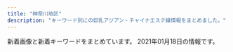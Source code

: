 ```yaml
---
title: "神奈川地区"
description: "キーワード別にの巨乳アジアン・チャイナエステ嬢情報をまとめました。"
---
```


新着画像と新着キーワードをまとめています。
2021年01月18日の情報です。

<DmmAffiliateIns />
<KeywordTable
  shops={
    [
    {
        "name": "\u30e1\u30a4\u30c9",
        "station": "JR\u6771\u6238\u585a\u99c5\u6771\u53e3",
        "url": "http://meido.est888.com/",
        "img_links": [
            "http://meido.est888.com/css/nav/nav-003.jpg",
            "http://meido.est888.com/css/nav/nav-002.jpg",
            "http://meido.est888.com/css/staff/staff0008.jpg",
            "http://meido.est888.com/css/nav/nav-006.jpg",
            "http://meido.est888.com/css/staff/staff007.jpg",
            "http://meido.est888.com/css/staff/staff0006.jpg",
            "http://meido.est888.com/css/osusume07.jpg",
            "http://meido.est888.com/css/nav/nav-001.jpg",
            "http://meido.est888.com/css/staff/staff002.jpg",
            "http://meido.est888.com/css/staff/staff001.jpg",
            "http://meido.est888.com/css/nav/nav-005.jpg",
            "http://meido.est888.com/css/staff/staff004.jpg",
            "http://meido.est888.com/css/tel.png",
            "http://meido.est888.com/css/staff/staff003.jpg",
            "http://meido.est888.com/css/staff/staff005.jpg",
            "http://meido.est888.com/css/top-left02.jpg",
            "http://meido.est888.com/css/top-left01.jpg",
            "http://meido.est888.com/css/top02.jpg",
            "http://meido.est888.com/css/nav/nav-004.jpg"
        ],
        "keywords": {
            "87": 1,
            "D": 6,
            "89": 5,
            "E": 2,
            "92": 2
        }
    },
    {
        "station": "JR\u5e73\u585a\u99c5\u897f\u53e3",
        "name": "\u693f",
        "img_links": [
            "http://o-jp.com/tsubaki/images/photo03.jpg",
            "http://o-jp.com/tsubaki/images/photo04.jpg",
            "http://o-jp.com/tsubaki/images/photo02.jpg",
            "http://o-jp.com/tsubaki/images/index_enter.jpg",
            "http://o-jp.com/tsubaki/images/t_mobile.jpg",
            "http://o-jp.com/tsubaki/images/t_discount.jpg",
            "http://o-jp.com/tsubaki/images/mimi1.jpg",
            "http://o-jp.com/tsubaki/images/photo01.jpg"
        ],
        "keywords": {
            "C": 6
        },
        "url": "http://o-jp.com/tsubaki/"
    },
    {
        "url": "http://www.relax-fairyark.info/",
        "station": "JR\u85e4\u6ca2\u99c5\u5357\u53e3",
        "img_links": [
            "http://www.relax-fairyark.info/img/body2.jpg",
            "http://www.relax-fairyark.info/img/st245.jpg",
            "http://www.relax-fairyark.info/img/st220.jpg",
            "http://www.relax-fairyark.info/img/sta235.jpg",
            "http://www.relax-fairyark.info/img/st248.jpg",
            "http://www.relax-fairyark.info/img/st234.jpg",
            "http://www.relax-fairyark.info/img/st235.jpg",
            "http://www.relax-fairyark.info/img/st150.jpg",
            "http://www.relax-fairyark.info/img/st241.jpg",
            "http://www.relax-fairyark.info/img/sta246.jpg",
            "http://www.relax-fairyark.info/img/st213.jpg",
            "http://www.relax-fairyark.info/img/st223.jpg",
            "http://www.relax-fairyark.info/img/sta223.jpg",
            "http://www.relax-fairyark.info/img/st1.jpg",
            "http://www.relax-fairyark.info/img/st229.jpg",
            "http://www.relax-fairyark.info/img/footbotton.png",
            "http://www.relax-fairyark.info/img/st238.jpg",
            "http://www.relax-fairyark.info/img/st247.jpg",
            "http://www.relax-fairyark.info/img/st206.jpg",
            "http://www.relax-fairyark.info/img/st246.jpg",
            "http://www.relax-fairyark.info/img/vlt.png",
            "http://www.relax-fairyark.info/img/sta227.jpg",
            "http://www.relax-fairyark.info/img/sta220.jpg",
            "http://www.relax-fairyark.info/img/nos.jpg",
            "http://www.relax-fairyark.info/img/sta247.jpg",
            "http://www.relax-fairyark.info/img/sta229.jpg",
            "http://www.relax-fairyark.info/img/st240.jpg",
            "http://www.relax-fairyark.info/img/st224.jpg",
            "http://www.relax-fairyark.info/img/st227.jpg",
            "http://www.relax-fairyark.info/img/sta150.jpg",
            "http://www.relax-fairyark.info/img/sta238.jpg",
            "http://www.relax-fairyark.info/img/sta248.jpg",
            "http://www.relax-fairyark.info/img/head.jpg",
            "http://www.relax-fairyark.info/img/tel.png",
            "http://www.relax-fairyark.info/img/st237.jpg",
            "http://www.relax-fairyark.info/img/sta213.jpg",
            "http://www.relax-fairyark.info/img/sta245.jpg",
            "http://www.relax-fairyark.info/img/botton.jpg"
        ],
        "name": "Fairy Ark",
        "keywords": {
            "86": 7,
            "D": 8,
            "87": 7,
            "E": 8,
            "85": 4,
            "88": 1,
            "C": 3
        }
    },
    {
        "station": "JR\u6238\u585a\u99c5",
        "img_links": [
            "http://www.genkimori.esjp.info/img/top01.png",
            "http://www.genkimori.esjp.info/files/006.jpg",
            "http://www.genkimori.esjp.info/img/nav-005.png",
            "http://www.genkimori.esjp.info/files/001.jpg",
            "http://www.genkimori.esjp.info/img/nav-003.png",
            "http://www.genkimori.esjp.info/img/nav-002.png",
            "http://www.genkimori.esjp.info/img/nav-004.png",
            "http://www.genkimori.esjp.info/img/nav-006.png",
            "http://www.genkimori.esjp.info/img/stt.jpg",
            "http://www.genkimori.esjp.info/files/007.jpg",
            "http://www.genkimori.esjp.info/img/tel.png",
            "http://www.genkimori.esjp.info/files/003.jpg",
            "http://www.genkimori.esjp.info/files/004.jpg",
            "http://www.genkimori.esjp.info/img/stb.jpg",
            "http://www.genkimori.esjp.info/files/002.jpg",
            "http://www.genkimori.esjp.info/img/nav-001.png"
        ],
        "url": "http://www.genkimori.esjp.info/",
        "keywords": {
            "87": 4,
            "86": 2,
            "D": 5,
            "C": 1
        },
        "name": "\u5143\u6c17\u30e2\u30ea\u30e2\u30ea"
    },
    {
        "img_links": [
            "http://sui-en.work/images/4.png",
            "http://sui-en.work/images/mobile.jpg",
            "http://sui-en.work/images/int3.png",
            "http://sui-en.work/images/3.png",
            "http://sui-en.work/images/tr.jpg",
            "http://sui-en.work/img/kaori1.jpg",
            "http://sui-en.work/images/int2.png",
            "http://sui-en.work/images/b2.jpg",
            "http://sui-en.work/images/sys1.jpg",
            "http://sui-en.work/images/sys3.png",
            "http://sui-en.work/images/staff_t.png",
            "http://sui-en.work/images/b1.jpg",
            "http://sui-en.work/images/2.png",
            "http://sui-en.work/images/info.jpg",
            "http://sui-en.work/images/interior_t.png",
            "http://sui-en.work/images/1.png",
            "http://sui-en.work/images/news.jpg",
            "http://sui-en.work/img/sena1.jpg",
            "http://sui-en.work/images/head.jpg",
            "http://sui-en.work/images/sys2.jpg",
            "http://sui-en.work/images/int1.png",
            "http://sui-en.work/images/ta.jpg",
            "http://sui-en.work/img/yuki1.jpg",
            "http://sui-en.work/img/hana1.jpg"
        ],
        "station": "JR\u5e73\u585a\u99c5\u5317\u53e3",
        "url": "http://sui-en.work/",
        "name": "\u968f\u7e01",
        "keywords": {}
    },
    {
        "station": "\u8305\u30f6\u5d0e\u99c5\u5357\u53e3",
        "keywords": {},
        "name": "\u5929\u4f7f\u306e\u604b",
        "img_links": [
            "http://tenshinokoi.es-come.net/img/sumire1.jpg",
            "http://tenshinokoi.es-come.net/img/risa1.jpg",
            "http://tenshinokoi.es-come.net/images/share/pickup.png",
            "http://tenshinokoi.es-come.net/images/shishubar.png",
            "http://tenshinokoi.es-come.net/images/share/tel.png",
            "http://tenshinokoi.es-come.net/images/infobar.png",
            "http://tenshinokoi.es-come.net/girls/hiromi1.jpg",
            "http://tenshinokoi.es-come.net/i/80/risa1.jpg",
            "http://tenshinokoi.es-come.net/girls/yuki1.jpg",
            "http://tenshinokoi.es-come.net/i/120/risa1.jpg",
            "http://tenshinokoi.es-come.net/girls/misaki1.jpg",
            "http://tenshinokoi.es-come.net/images/info1.jpg",
            "http://tenshinokoi.es-come.net/girls/kana1.jpg",
            "http://tenshinokoi.es-come.net/images/qr.jpg",
            "http://tenshinokoi.es-come.net/i/80/yuna1.jpg",
            "http://tenshinokoi.es-come.net/girls/riri1.jpg",
            "http://tenshinokoi.es-come.net/girls/yurika1.jpg",
            "http://tenshinokoi.es-come.net/i/120/yuna1.jpg",
            "http://tenshinokoi.es-come.net/girls/yuyu1.jpg",
            "http://tenshinokoi.es-come.net/i/120/sumire1.jpg",
            "http://tenshinokoi.es-come.net/img/yuyu1.jpg",
            "http://tenshinokoi.es-come.net/images/info2.jpg",
            "http://tenshinokoi.es-come.net/i/80/yuyu1.jpg",
            "http://tenshinokoi.es-come.net/i/120/yuyu1.jpg",
            "http://tenshinokoi.es-come.net/images/therapistbar.png",
            "http://tenshinokoi.es-come.net/images/share/sp-kp2.png",
            "http://tenshinokoi.es-come.net/girls/sumire1.jpg",
            "http://tenshinokoi.es-come.net/img/header00.jpg",
            "http://tenshinokoi.es-come.net/girls/risa1.jpg",
            "http://tenshinokoi.es-come.net/i/80/sumire1.jpg",
            "http://tenshinokoi.es-come.net/img/header01.jpg",
            "http://tenshinokoi.es-come.net/img/header02.jpg"
        ],
        "url": "http://tenshinokoi.es-come.net/"
    },
    {
        "url": "http://yushinen.info/",
        "keywords": {},
        "station": "JR\u85e4\u6ca2\u99c5\u5357\u53e3",
        "name": "\u7652\u5fc3\u5712",
        "img_links": [
            "http://yushinen.info/images/mobile.png",
            "http://yushinen.info/images/top.jpg",
            "http://yushinen.info/images/eri1.jpg",
            "http://yushinen.info/images/g1.jpg",
            "http://yushinen.info/images/room3.jpg",
            "http://yushinen.info/images/g4.jpg",
            "http://yushinen.info/images/room6.jpg",
            "http://yushinen.info/images/info.png",
            "http://yushinen.info/images/room5.jpg",
            "http://yushinen.info/images/room1.jpg",
            "http://yushinen.info/images/saya1.jpg",
            "http://yushinen.info/images/nei-03.png",
            "http://yushinen.info/images/room2.jpg",
            "http://yushinen.info/images/room4.jpg",
            "http://yushinen.info/images/g2.jpg",
            "http://yushinen.info/images/nana1.jpg",
            "http://yushinen.info/images/g3.jpg",
            "http://yushinen.info/images/g0.jpg",
            "http://yushinen.info/images/g5.jpg",
            "http://yushinen.info/images/g7.jpg",
            "http://yushinen.info/images/g6.jpg",
            "http://yushinen.info/images/miki1.jpg",
            "http://yushinen.info/images/flw.png",
            "http://yushinen.info/images/ami1.jpg"
        ]
    },
    {
        "name": "\u3055\u308f\u3084\u304b",
        "img_links": [
            "http://hiratsuka-est.com/images/banna.jpg",
            "http://hiratsuka-est.com/images/chc.jpg",
            "http://hiratsuka-est.com/images/r5.jpg",
            "http://hiratsuka-est.com/images/new1.jpg",
            "http://hiratsuka-est.com/images/left.jpg",
            "http://hiratsuka-est.com/images/r8.jpg",
            "http://hiratsuka-est.com/images/zi-link.png",
            "http://hiratsuka-est.com/images/r3.jpg",
            "http://hiratsuka-est.com/images/g1.jpg",
            "http://hiratsuka-est.com/images/banna1.jpg",
            "http://hiratsuka-est.com/images/ll1.jpg",
            "http://hiratsuka-est.com/images/r1.jpg",
            "http://hiratsuka-est.com/images/tel.jpg",
            "http://hiratsuka-est.com/images/banna2.jpg",
            "http://hiratsuka-est.com/images/zi-faq.png",
            "http://hiratsuka-est.com/images/top.jpg",
            "http://hiratsuka-est.com/images/g7.jpg",
            "http://hiratsuka-est.com/images/mi.jpg",
            "http://hiratsuka-est.com/images/r4.jpg",
            "http://hiratsuka-est.com/images/right.jpg",
            "http://hiratsuka-est.com/images/g0.jpg",
            "http://hiratsuka-est.com/images/rr1.jpg",
            "http://hiratsuka-est.com/images/g2.jpg",
            "http://hiratsuka-est.com/images/zi-staff.png",
            "http://hiratsuka-est.com/images/g4.jpg",
            "http://hiratsuka-est.com/images/r6.jpg",
            "http://hiratsuka-est.com/images/r9.jpg",
            "http://hiratsuka-est.com/images/tiao2.jpg",
            "http://hiratsuka-est.com/images/g3.jpg",
            "http://hiratsuka-est.com/images/r7.jpg"
        ],
        "station": "JR\u5e73\u585a\u99c5\u5317\u53e3",
        "url": "http://hiratsuka-est.com/",
        "keywords": {}
    },
    {
        "station": "JR\u85e4\u6ca2\u99c5\u5357\u53e3",
        "img_links": [
            "http://hana-tobira.xyz/images/g7.jpg",
            "http://hana-tobira.xyz/images/end.png",
            "http://hana-tobira.xyz/images/mobile.jpg",
            "http://hana-tobira.xyz/images/g2.jpg",
            "http://hana-tobira.xyz/images/tite-link.jpg",
            "http://hana-tobira.xyz/images/g5.jpg",
            "http://hana-tobira.xyz/images/tite-i.png",
            "http://hana-tobira.xyz/images/tite-staff.jpg",
            "http://hana-tobira.xyz/images/g6.jpg",
            "http://hana-tobira.xyz/images/g.jpg",
            "http://hana-tobira.xyz/images/g4.jpg",
            "http://hana-tobira.xyz/images/pickup_t.jpg"
        ],
        "url": "http://hana-tobira.xyz/",
        "name": "\u82b1\u306e\u6249",
        "keywords": {
            "C": 13
        }
    },
    {
        "url": "http://www.imouto-esute2866.com/",
        "img_links": [
            "http://www.imouto-esute2866.com/images/013.jpg",
            "http://www.imouto-esute2866.com/images/012.jpg",
            "http://www.imouto-esute2866.com/flash/top-1.jpg"
        ],
        "name": "\u30ea\u30e9\u30af\u30bc\u30fc\u30b7\u30e7\u30f3\u59b9",
        "station": "JR\u5e73\u585a\u99c5\u5317\u53e3",
        "keywords": {
            "C": 7
        }
    },
    {
        "img_links": [
            "http://www.huyo.work/images/line.png",
            "http://www.huyo.work/images/int2.jpg",
            "http://www.huyo.work/images/sys2.jpg",
            "http://www.huyo.work/images/2.jpg",
            "http://www.huyo.work/images/int1.jpg",
            "http://www.huyo.work/images/4.jpg",
            "http://www.huyo.work/images/info.jpg",
            "http://www.huyo.work/img/mimi1.jpg",
            "http://www.huyo.work/images/interior_t.jpg",
            "http://www.huyo.work/img/riri1.jpg",
            "http://www.huyo.work/images/1.jpg",
            "http://www.huyo.work/images/sys1.jpg",
            "http://www.huyo.work/img/sora1.jpg",
            "http://www.huyo.work/images/mobile.jpg",
            "http://www.huyo.work/images/3.jpg",
            "http://www.huyo.work/images/head.jpg",
            "http://www.huyo.work/img/hana1.jpg",
            "http://www.huyo.work/img/nana1.jpg",
            "http://www.huyo.work/images/news.jpg",
            "http://www.huyo.work/images/staff_t.jpg",
            "http://www.huyo.work/images/5.jpg"
        ],
        "keywords": {},
        "name": "\u3075\u3088\u3046",
        "url": "http://www.huyo.work/",
        "station": "JR\u5e73\u585a\u99c5\u5317\u53e3"
    },
    {
        "keywords": {
            "D": 9,
            "E": 3,
            "86": 12
        },
        "img_links": [
            "http://pretty-esthe.com/images/staff_s.png",
            "http://pretty-esthe.com/images/r3.jpg",
            "http://pretty-esthe.com/images/cg10.jpg",
            "http://pretty-esthe.com/images/cg09.jpg",
            "http://pretty-esthe.com/images/news.png",
            "http://pretty-esthe.com/images/r1.jpg",
            "http://pretty-esthe.com/images/evetop.png",
            "http://pretty-esthe.com/images/cg07.jpg",
            "http://pretty-esthe.com/images/cg06.jpg",
            "http://pretty-esthe.com/images/r2.jpg",
            "http://pretty-esthe.com/images/top.png",
            "http://pretty-esthe.com/images/r4.jpg"
        ],
        "name": "\u840c\u3048",
        "station": "JR\u6238\u585a\u99c5\u6771\u53e3",
        "url": "http://pretty-esthe.com/"
    },
    {
        "img_links": [
            "http://biraku.est-u.com/images/06.jpg",
            "http://biraku.est-u.com/images/staff_08.png",
            "http://biraku.est-u.com/images/index_04.png",
            "http://biraku.est-u.com/images/index_12.png",
            "http://biraku.est-u.com/images/04.jpg",
            "http://biraku.est-u.com/images/s3.jpg",
            "http://biraku.est-u.com/staff/3.jpg",
            "http://biraku.est-u.com/images/indexb_08.png",
            "http://biraku.est-u.com/images/02.jpg",
            "http://biraku.est-u.com/images/index_10.png",
            "http://biraku.est-u.com/images/03.jpg",
            "http://biraku.est-u.com/staff/6.jpg",
            "http://biraku.est-u.com/images/01.jpg",
            "http://biraku.est-u.com/images/index2_07.png",
            "http://biraku.est-u.com/images/index_05.png",
            "http://biraku.est-u.com/staff/4.jpg",
            "http://biraku.est-u.com/staff/2.jpg",
            "http://biraku.est-u.com/images/index_06.png",
            "http://biraku.est-u.com/images/index_08.png",
            "http://biraku.est-u.com/staff/5.jpg",
            "http://biraku.est-u.com/images/index_07.png",
            "http://biraku.est-u.com/staff/1.jpg"
        ],
        "keywords": {},
        "station": "\u65b0\u9017\u5b50\u99c5\u5317\u53e31",
        "name": "\u7f8e\u697d",
        "url": "http://biraku.est-u.com"
    },
    {
        "url": "http://f-kaori.work/",
        "img_links": [
            "http://f-kaori.work/sp/img/aya1.jpg",
            "http://f-kaori.work/images/3.jpg",
            "http://f-kaori.work/sp/img/yumi1.jpg",
            "http://f-kaori.work/sp/images/topgirl.png",
            "http://f-kaori.work/sp/images/newsb.png",
            "http://f-kaori.work/images/5.jpg",
            "http://f-kaori.work/sp/menu/top.jpg",
            "http://f-kaori.work/sp/images/3.jpg",
            "http://f-kaori.work/sp/images/sisu.jpg",
            "http://f-kaori.work/img/rina1.jpg",
            "http://f-kaori.work/images/sm.jpg",
            "http://f-kaori.work/images/6.jpg",
            "http://f-kaori.work/sp/menu/staff.jpg",
            "http://f-kaori.work/images/rec1.png",
            "http://f-kaori.work/sp/images/1.jpg",
            "http://f-kaori.work/sp/img/sasa1.jpg",
            "http://f-kaori.work/img/yumi1.jpg",
            "http://f-kaori.work/sp/img/rina1.jpg",
            "http://f-kaori.work/sp/images/interior_t.jpg",
            "http://f-kaori.work/images/concept.png",
            "http://f-kaori.work/sp/images/news.png",
            "http://f-kaori.work/images/sisu_t.jpg",
            "http://f-kaori.work/images/head.jpg",
            "http://f-kaori.work/sp/images/rec1.png",
            "http://f-kaori.work/sp/images/footer.png",
            "http://f-kaori.work/images/news.png",
            "http://f-kaori.work/sp/images/rec3.png",
            "http://f-kaori.work/sp/images/pc.jpg",
            "http://f-kaori.work/images/rec2.jpg",
            "http://f-kaori.work/images/staff_t.jpg",
            "http://f-kaori.work/sp/images/sisu_t.png",
            "http://f-kaori.work/sp/images/sys.png",
            "http://f-kaori.work/images/sys.png",
            "http://f-kaori.work/sp/images/head.jpg",
            "http://f-kaori.work/sp/images/2.jpg",
            "http://f-kaori.work/sp/images/rec2.jpg",
            "http://f-kaori.work/images/sisu.png",
            "http://f-kaori.work/images/int1.png",
            "http://f-kaori.work/sp/images/6.jpg",
            "http://f-kaori.work/images/mobile.jpg",
            "http://f-kaori.work/sp/images/staff_t.jpg",
            "http://f-kaori.work/images/interior_t.jpg",
            "http://f-kaori.work/images/1.jpg",
            "http://f-kaori.work/sp/img/sin1.jpg",
            "http://f-kaori.work/sp/images/int1.png",
            "http://f-kaori.work/img/sasa1.jpg",
            "http://f-kaori.work/img/sin1.jpg",
            "http://f-kaori.work/img/aya1.jpg",
            "http://f-kaori.work/images/2.jpg",
            "http://f-kaori.work/sp/images/tel.jpg",
            "http://f-kaori.work/images/line.png",
            "http://f-kaori.work/sp/images/top.jpg",
            "http://f-kaori.work/images/int2.png",
            "http://f-kaori.work/sp/images/int2.png",
            "http://f-kaori.work/sp/images/5.jpg",
            "http://f-kaori.work/sp/menu/interior.jpg"
        ],
        "name": "\u85ab",
        "station": "JR\u85e4\u6ca2\u99c5\u5357\u53e3",
        "keywords": {}
    },
    {
        "url": "http://uintiop.tokyo/",
        "name": "\u5929\u4f7f",
        "station": "JR\u85e4\u6ca2\u99c5\u5357\u53e3",
        "keywords": {
            "C": 13
        },
        "img_links": [
            "http://uintiop.tokyo/picture/2.jpg",
            "http://uintiop.tokyo/picture/tel.png",
            "http://uintiop.tokyo/uploads/210111/1-210111123I9332.jpg",
            "http://uintiop.tokyo/picture/top-img10.jpg",
            "http://uintiop.tokyo/picture/1.jpg",
            "http://uintiop.tokyo/uploads/200727/1-200HG01643361.jpg",
            "http://uintiop.tokyo/picture/top-img02.png",
            "http://uintiop.tokyo/picture/3.jpg",
            "http://uintiop.tokyo/uploads/200714/1-200G4124210P7.jpg",
            "http://uintiop.tokyo/picture/call.png",
            "http://uintiop.tokyo/picture/top-img01.png",
            "http://uintiop.tokyo/uploads/200714/1-200G4125RS59.jpg",
            "http://uintiop.tokyo/picture/top-img03.jpg",
            "http://uintiop.tokyo/picture/4.jpg",
            "http://uintiop.tokyo/uploads/200720/1-200H013041T46.jpg"
        ]
    },
    {
        "img_links": [
            "http://megumi-est.xyz/images/newsbg.png",
            "http://megumi-est.xyz/images/pickup_line.png",
            "http://megumi-est.xyz/girl/4.jpg",
            "http://megumi-est.xyz/girl/8.jpg",
            "http://megumi-est.xyz/images/staff_bg.png",
            "http://megumi-est.xyz/images/roomimg/img2.png",
            "http://megumi-est.xyz/girl/1.jpg",
            "http://megumi-est.xyz/images/roomimg/img1.png",
            "http://megumi-est.xyz/girl/5.jpg",
            "http://megumi-est.xyz/images/topbg.jpg",
            "http://megumi-est.xyz/girl/2.jpg",
            "http://megumi-est.xyz/images/roomimg/img4.png",
            "http://megumi-est.xyz/images/mobile_bg.png",
            "http://megumi-est.xyz/images/roomimg/img3.png"
        ],
        "url": "http://megumi-est.xyz/",
        "station": "JR\u85e4\u6ca2\u99c5\u5357\u53e3",
        "name": "\u6075",
        "keywords": {}
    },
    {
        "img_links": [
            "http://es-libres.com/images/gallery/03.jpg",
            "http://es-libres.com/images/gallery/02.jpg",
            "http://es-libres.com/images/mobile.jpg",
            "http://es-libres.com/staffPhoto/s20201007072654.jpg",
            "http://es-libres.com/images/gallery/04.jpg",
            "http://es-libres.com/staffPhoto/s20201007072633.jpg",
            "http://es-libres.com/images/guide.jpg",
            "http://es-libres.com/staffPhoto/b20201007072633.jpg",
            "http://es-libres.com/js/sliderLine/slide_prev.png",
            "http://es-libres.com/staffPhoto/b20201007072550.jpg",
            "http://es-libres.com/images/gallery/01.jpg",
            "http://es-libres.com/staffPhoto/s20201007072550.jpg",
            "http://es-libres.com/staffPhoto/b20201007072654.jpg",
            "http://es-libres.com/js/sliderLine/slide_next.png",
            "http://es-libres.com/images/returnBtn.png",
            "http://es-libres.com/uploadfiles/Image/campaignEsLibresCom.jpg",
            "http://es-libres.com/staffPhoto/s20201007072718.jpg",
            "http://es-libres.com/staffPhoto/b20201007072718.jpg"
        ],
        "name": "\u30ea\u30d6\u30ec\u30b9",
        "keywords": {
            "89": 1,
            "D": 2,
            "C": 1,
            "E": 1
        },
        "url": "http://es-libres.com/",
        "station": "JR\u6771\u6238\u585a\u99c5\u897f\u53e3"
    },
    {
        "img_links": [
            "http://izumi.ests.jp/images/room3.jpg",
            "http://izumi.ests.jp/images/info2.jpg",
            "http://izumi.ests.jp/images/service1.jpg",
            "http://izumi.ests.jp/photos/sites/54/2020/05/2020051209400132.jpg",
            "http://izumi.ests.jp/photos/sites/54/2020/09/2020092004565418.jpg",
            "http://izumi.ests.jp/photos/sites/54/2019/10/2019100205592997.jpg",
            "http://izumi.ests.jp/images/s3.jpg",
            "http://izumi.ests.jp/images/s_news.jpg",
            "http://izumi.ests.jp/photos/sites/54/2019/10/2019100205593058.jpg",
            "http://izumi.ests.jp/images/info.jpg",
            "http://izumi.ests.jp/images/top.jpg",
            "http://izumi.ests.jp/images/service4.jpg",
            "http://izumi.ests.jp/images/s1.jpg",
            "http://izumi.ests.jp/images/room4.jpg",
            "http://izumi.ests.jp/images/service2.jpg",
            "http://izumi.ests.jp/images/service3.jpg",
            "http://izumi.ests.jp/images/room1.jpg",
            "http://izumi.ests.jp/photos/sites/54/2020/12/2020121307073529.jpg",
            "http://izumi.ests.jp/photos/sites/54/2020/07/2020070605483923.jpg",
            "http://izumi.ests.jp/images/room2.jpg",
            "http://izumi.ests.jp/images/mobile.jpg"
        ],
        "keywords": {
            "86": 7,
            "E": 7,
            "87": 7,
            "85": 28,
            "D": 35
        },
        "station": "\u6e58\u5357\u53f0\u99c5\u897f\u53e3",
        "url": "http://izumi.ests.jp/",
        "name": "\u6e58\u5357\u604b"
    },
    {
        "keywords": {
            "E": 8,
            "G": 4
        },
        "url": "http://civebt.xyz/",
        "name": "\u9b54\u6cd5\u306e\u5973\u738b",
        "station": "\u6e58\u5357\u53f0\u99c5\u897f\u53e3",
        "img_links": [
            "http://civebt.xyz/uploads/201103/1-201103091136248.jpg",
            "http://civebt.xyz/templets/default/picture/staff_t.jpg",
            "http://civebt.xyz/templets/default/picture/interior_t.jpg",
            "http://civebt.xyz/uploads/201103/1-201103091150648.jpg",
            "http://civebt.xyz/templets/default/picture/head.jpg",
            "http://civebt.xyz/uploads/180620/1-1P62010154K00.png",
            "http://civebt.xyz/templets/default/picture/rec1.png",
            "http://civebt.xyz/uploads/201103/1-201103143450506.jpg",
            "http://civebt.xyz/templets/default/picture/news.jpg",
            "http://civebt.xyz/uploads/201102/1-201102130FY09.png",
            "http://civebt.xyz/uploads/201102/1-2011021306404K.png",
            "http://civebt.xyz/uploads/180620/1-1P62010193X63.jpg",
            "http://civebt.xyz/uploads/201103/1-201103091122a3.jpg"
        ]
    },
    {
        "url": "http://es-hanabi.xyz/",
        "img_links": [
            "http://es-hanabi.xyz/images/mobile.png",
            "http://es-hanabi.xyz/images/r8.jpg",
            "http://es-hanabi.xyz/images/r1.jpg",
            "http://es-hanabi.xyz/images/g4.jpg",
            "http://es-hanabi.xyz/images/new1.jpg",
            "http://es-hanabi.xyz/images/g6.jpg",
            "http://es-hanabi.xyz/images/r5.jpg",
            "http://es-hanabi.xyz/images/g0.jpg",
            "http://es-hanabi.xyz/images/r6.jpg",
            "http://es-hanabi.xyz/images/g5.jpg",
            "http://es-hanabi.xyz/images/r7.jpg",
            "http://es-hanabi.xyz/images/mika.jpg",
            "http://es-hanabi.xyz/images/g2.jpg",
            "http://es-hanabi.xyz/images/g3.jpg",
            "http://es-hanabi.xyz/images/zi_staff.png",
            "http://es-hanabi.xyz/images/top.jpg",
            "http://es-hanabi.xyz/images/r2.jpg",
            "http://es-hanabi.xyz/images/g1.jpg"
        ],
        "keywords": {
            "C": 7
        },
        "station": "JR\u5e73\u585a\u99c5\u897f\u53e3",
        "name": "\u30cf\u30ca\u30d3"
    },
    {
        "name": "\u30ab\u30ce\u30b8\u30e7\u306e\u90e8\u5c4b",
        "keywords": {
            "86": 24,
            "85": 12,
            "87": 12,
            "D": 48,
            "C": 40
        },
        "station": "\u4e0a\u5927\u5ca1\u99c5",
        "url": "https://kanojyo-room.jpn.cm/",
        "img_links": [
            "https://kanojyo-room.jpn.cm/images/room3.jpg",
            "https://kanojyo-room.jpn.cm/images/link_nav07.jpg",
            "https://kanojyo-room.jpn.cm/photos/sites/24/2020/08/2020083117275958.jpg",
            "https://kanojyo-room.jpn.cm/images/link_nav01.jpg",
            "https://kanojyo-room.jpn.cm/images/room4.jpg",
            "https://kanojyo-room.jpn.cm/images/top.png",
            "https://kanojyo-room.jpn.cm/photos/sites/24/2020/08/2020083117275898.jpg",
            "https://kanojyo-room.jpn.cm/images/link_nav05.jpg",
            "https://kanojyo-room.jpn.cm/images/room2.jpg",
            "https://kanojyo-room.jpn.cm/photos/sites/24/2020/08/2020083117275756.jpg",
            "https://kanojyo-room.jpn.cm/images/tit_new.jpg",
            "https://kanojyo-room.jpn.cm/images/img_eject.jpg",
            "https://kanojyo-room.jpn.cm/images/link_nav02.jpg",
            "https://kanojyo-room.jpn.cm/images/room5.jpg",
            "https://kanojyo-room.jpn.cm/images/btn_eject.jpg",
            "https://kanojyo-room.jpn.cm/photos/sites/24/2020/08/2020083117275977.jpg",
            "https://kanojyo-room.jpn.cm/images/link_nav03.jpg",
            "https://kanojyo-room.jpn.cm/images/link_nav06.jpg",
            "https://kanojyo-room.jpn.cm/images/close_eject.png",
            "https://kanojyo-room.jpn.cm/images/room1.jpg",
            "https://kanojyo-room.jpn.cm/images/sp_top.jpg",
            "https://kanojyo-room.jpn.cm/images/tit_face.jpg",
            "https://kanojyo-room.jpn.cm/images/link_nav04.jpg",
            "https://kanojyo-room.jpn.cm/images/room6.jpg",
            "https://kanojyo-room.jpn.cm/images/tit_eject.jpg"
        ]
    },
    {
        "station": "\u5584\u884c\u99c5\u6771\u53e3",
        "img_links": [
            "http://treat-rlx.com/staff/aya/01mb.jpg",
            "http://treat-rlx.com/pic/topimg2.png",
            "http://treat-rlx.com/img/ttl_staff.jpg",
            "http://treat-rlx.com/pic/topimg5.png",
            "http://treat-rlx.com/img/att.png",
            "http://treat-rlx.com/staff/mika/01.jpg",
            "http://treat-rlx.com/pic/topimg4.png",
            "http://treat-rlx.com/staff/aya/01.jpg",
            "http://treat-rlx.com/img/ttl_mobile.png",
            "http://treat-rlx.com/pic/topimg1.png",
            "http://treat-rlx.com/pic/topimg3.png",
            "http://treat-rlx.com/i/files/homeimg.jpg",
            "http://treat-rlx.com/pic/head.jpg",
            "http://treat-rlx.com/img/ttl_rec.png",
            "http://treat-rlx.com/staff/mika/01mb.jpg"
        ],
        "keywords": {
            "C": 11
        },
        "name": "\u798f\u7e01",
        "url": "http://treat-rlx.com/"
    },
    {
        "img_links": [
            "http://oppama.iest.info/images/room4.jpg",
            "http://oppama.iest.info/images/room3.jpg",
            "http://cdn.dino-es.com/images/line.jpg",
            "http://oppama.iest.info/photos/sites/10/2018/07/2018073109281759.jpg",
            "http://oppama.iest.info/images/s_staff.jpg",
            "http://oppama.iest.info/images/room6.jpg",
            "http://oppama.iest.info/photos/sites/10/2018/07/2018073109281781.jpg",
            "http://oppama.iest.info/photos/sites/10/2018/05/2018053009323272.jpg",
            "http://oppama.iest.info/images/room1.jpg",
            "http://oppama.iest.info/images/s_news.png",
            "http://oppama.iest.info/photos/sites/10/2018/05/2018053009323372.jpg",
            "http://oppama.iest.info/images/s_pick.png",
            "http://oppama.iest.info/images/l1.jpg",
            "http://oppama.iest.info/images/room5.jpg",
            "http://oppama.iest.info/images/top.jpg",
            "http://oppama.iest.info/photos/sites/10/2018/05/2018053009323210.jpg",
            "http://oppama.iest.info/images/bj3.jpg",
            "http://oppama.iest.info/photos/sites/10/2018/07/2018073109281695.jpg",
            "http://cdn.dino-es.com/images/allpics/KL77e92f55838704c7de0a1eb6ca2a81a0/4ec1d6974658a8b101911755e5d05691.jpg",
            "http://cdn.dino-es.com/images/logo/150x40DinoEs.png",
            "http://oppama.iest.info/photos/sites/10/2018/07/2018073109281740.jpg",
            "http://oppama.iest.info/photos/sites/10/2018/07/2018073109281797.jpg",
            "http://oppama.iest.info/images/mobile.png",
            "http://oppama.iest.info/images/room2.jpg",
            "http://oppama.iest.info/photos/sites/10/2018/05/2018053009323253.jpg",
            "http://oppama.iest.info/images/s_news2.png"
        ],
        "station": "\u8ffd\u6d5c\u99c5",
        "name": "\u8ffd\u6d5c\u30de\u30c3\u30b5\u30fc\u30b8",
        "url": "http://oppama.iest.info/",
        "keywords": {
            "C": 3,
            "85": 3,
            "86": 12,
            "87": 3,
            "D": 15
        }
    },
    {
        "img_links": [
            "http://lavender-est.xyz/images/twitter.jpg",
            "http://lavender-est.xyz/images/top01.jpg",
            "http://lavender-est.xyz/images/tel.png",
            "http://lavender-est.xyz/girl/14_1.jpg",
            "http://lavender-est.xyz/girl/2.jpg",
            "http://lavender-est.xyz/girl/3.jpg",
            "http://lavender-est.xyz/images/room/r2.jpg",
            "http://lavender-est.xyz/images/lr_02.jpg",
            "http://lavender-est.xyz/girl/7.jpg",
            "http://lavender-est.xyz/girl/9.jpg",
            "http://lavender-est.xyz/images/pro_girl_line.jpg",
            "http://lavender-est.xyz/girl/11.jpg",
            "http://lavender-est.xyz/girl/10_1.jpg",
            "http://lavender-est.xyz/images/mobile.png",
            "http://lavender-est.xyz/girl/7_2.jpg",
            "http://lavender-est.xyz/girl/11_1.jpg",
            "http://lavender-est.xyz/girl/3_1.jpg",
            "http://lavender-est.xyz/girl/11_2.jpg",
            "http://lavender-est.xyz/girl/8.jpg",
            "http://lavender-est.xyz/girl/8_1.jpg",
            "http://lavender-est.xyz/images/bar_staff.jpg",
            "http://lavender-est.xyz/girl/4_1.jpg",
            "http://lavender-est.xyz/girl/15_1.jpg",
            "http://lavender-est.xyz/girl/5_2.jpg",
            "http://lavender-est.xyz/girl/7_1.jpg",
            "http://lavender-est.xyz/i/girl/4.jpg",
            "http://lavender-est.xyz/girl/10.jpg",
            "http://lavender-est.xyz/images/room/r4.jpg",
            "http://lavender-est.xyz/girl/14_2.jpg",
            "http://lavender-est.xyz/girl/5_1.jpg",
            "http://lavender-est.xyz/girl/14.jpg",
            "http://lavender-est.xyz/girl/2_1.jpg",
            "http://lavender-est.xyz/girl/5.jpg",
            "http://lavender-est.xyz/images/room/r1.jpg",
            "http://lavender-est.xyz/girl/15.jpg",
            "http://lavender-est.xyz/girl/4.jpg",
            "http://lavender-est.xyz/images/room/r3.jpg"
        ],
        "station": "JR\u85e4\u6ca2\u99c5\u5357\u53e3",
        "url": "http://lavender-est.xyz/",
        "keywords": {},
        "name": "\u30e9\u30d9\u30f3\u30c0\u30fc"
    },
    {
        "img_links": [
            "http://www.barbie.masg.info/images/icon_tel.png",
            "http://www.barbie.masg.info/files/003.jpg",
            "http://www.barbie.masg.info/images/icon_top.png",
            "http://www.barbie.masg.info/files/005.jpg",
            "http://www.barbie.masg.info/files/001.jpg",
            "http://www.barbie.masg.info/images/btn2.png",
            "http://www.barbie.masg.info/images/icon_info.png",
            "http://www.barbie.masg.info/files/004.jpg",
            "http://www.barbie.masg.info/files/002-02.jpg",
            "http://www.barbie.masg.info/files/001-02.jpg",
            "http://www.barbie.masg.info/files/004-02.jpg",
            "http://www.barbie.masg.info/images/index_sm.png",
            "http://www.barbie.masg.info/files/003-02.jpg",
            "http://www.barbie.masg.info/files/002.jpg",
            "http://www.barbie.masg.info/images/icon_staff.png",
            "http://www.barbie.masg.info/files/005-02.jpg",
            "http://www.barbie.masg.info/images/mainImg_sub.jpg"
        ],
        "keywords": {
            "C": 8,
            "87": 4,
            "D": 12,
            "88": 8,
            "86": 8
        },
        "url": "http://www.barbie.masg.info/",
        "station": "JR\u85e4\u6ca2\u99c5\u5357\u53e3",
        "name": "Barbie \uff5e\u30d0\u30fc\u30d3\u30fc\uff5e"
    },
    {
        "url": "http://yacho.est-u.com/",
        "img_links": [
            "http://yacho.est-u.com/images/index_03.jpg",
            "http://yacho.est-u.com/images/index_17.jpg",
            "http://yacho.est-u.com/images/index_15.jpg",
            "http://yacho.est-u.com/images/4.jpg",
            "http://yacho.est-u.com/images/1.jpg",
            "http://yacho.est-u.com/images/index_06.jpg",
            "http://yacho.est-u.com/images/staff_03.jpg",
            "http://yacho.est-u.com/images/index_12.jpg",
            "http://yacho.est-u.com/images/2.jpg",
            "http://yacho.est-u.com/images/index_04.jpg",
            "http://yacho.est-u.com/images/index_07.jpg",
            "http://yacho.est-u.com/images/6.jpg",
            "http://yacho.est-u.com/images/k1.jpg",
            "http://yacho.est-u.com/images/index_05.jpg",
            "http://yacho.est-u.com/images/index_10.jpg",
            "http://yacho.est-u.com/images/index_02.jpg",
            "http://yacho.est-u.com/images/index_01.jpg",
            "http://yacho.est-u.com/images/index_14.jpg",
            "http://yacho.est-u.com/images/5.jpg",
            "http://yacho.est-u.com/images/k2.jpg",
            "http://yacho.est-u.com/images/staff_01.jpg",
            "http://yacho.est-u.com/images/3.jpg"
        ],
        "station": "JR\u85e4\u6ca2\u99c5\u5357\u53e3",
        "keywords": {},
        "name": "\u591c\u8776"
    },
    {
        "keywords": {},
        "station": "\u79e6\u91ce\u99c5\u5317\u53e3",
        "img_links": [
            "http://genkimorimori.ies.bz/photos/sites/68/2020/12/2020121003212539.jpg",
            "http://genkimorimori.ies.bz/images/mobile.jpg",
            "http://genkimorimori.ies.bz/images/g1.jpg",
            "http://genkimorimori.ies.bz/photos/sites/68/2020/11/2020110308572993.jpg",
            "http://genkimorimori.ies.bz/photos/sites/68/2020/11/2020110308572890.jpg",
            "http://genkimorimori.ies.bz/images/s_cosplay.jpg",
            "http://genkimorimori.ies.bz/images/info2.jpg",
            "http://genkimorimori.ies.bz/images/1.jpg",
            "http://genkimorimori.ies.bz/images/2.jpg",
            "http://genkimorimori.ies.bz/images/g10.jpg",
            "http://genkimorimori.ies.bz/images/g17.jpg",
            "http://genkimorimori.ies.bz/images/g15.jpg",
            "http://genkimorimori.ies.bz/photos/sites/68/2020/11/2020110308572868.jpg",
            "http://genkimorimori.ies.bz/images/g11.jpg",
            "http://genkimorimori.ies.bz/images/dairy1.jpg",
            "http://genkimorimori.ies.bz/images/g7.jpg",
            "http://genkimorimori.ies.bz/images/info.jpg",
            "http://genkimorimori.ies.bz/images/pick.jpg",
            "http://genkimorimori.ies.bz/images/g3.jpg",
            "http://genkimorimori.ies.bz/images/s_link.jpg",
            "http://genkimorimori.ies.bz/photos/sites/68/2020/12/2020120703525262.jpg",
            "http://genkimorimori.ies.bz/photos/sites/68/2020/11/2020110308582485.jpg",
            "http://genkimorimori.ies.bz/images/g16.jpg",
            "http://genkimorimori.ies.bz/images/g13.jpg",
            "http://genkimorimori.ies.bz/photos/sites/68/2020/12/202012150154361.jpg",
            "http://genkimorimori.ies.bz/images/g14.jpg",
            "http://genkimorimori.ies.bz/photos/sites/68/2020/12/2020120502191455.jpg",
            "http://genkimorimori.ies.bz/images/s_staff.jpg",
            "http://genkimorimori.ies.bz/images/staff_bj3.jpg",
            "http://genkimorimori.ies.bz/images/g2.jpg",
            "http://genkimorimori.ies.bz/photos/sites/68/2020/11/2020112402100696.jpg",
            "http://genkimorimori.ies.bz/photos/sites/68/2020/11/2020112402100578.jpg",
            "http://genkimorimori.ies.bz/images/news1.jpg",
            "http://genkimorimori.ies.bz/images/top.jpg"
        ],
        "name": "\u5143\u6c17\u3082\u308a\u3082\u308a",
        "url": "http://genkimorimori.ies.bz/"
    },
    {
        "keywords": {
            "86": 5,
            "D": 2,
            "E": 3
        },
        "name": "\u7f8e\u5eb5 -\u30d3\u30a2\u30f3-",
        "img_links": [
            "http://massage-relax.tokyo/images/tel.png",
            "http://massage-relax.tokyo/images/nav-003.png",
            "http://massage-relax.tokyo/images/nav-005.png",
            "http://massage-relax.tokyo/images/cg04.jpg",
            "http://massage-relax.tokyo/images/nav-004.png",
            "http://massage-relax.tokyo/images/cg05.jpg",
            "http://massage-relax.tokyo/images/cg03.jpg",
            "http://massage-relax.tokyo/images/cg02.jpg",
            "http://massage-relax.tokyo/images/nav-001.png",
            "http://massage-relax.tokyo/images/nav-002.png",
            "http://massage-relax.tokyo/images/cg01.jpg",
            "http://massage-relax.tokyo/images/no.png",
            "http://massage-relax.tokyo/images/nav-006.png",
            "http://massage-relax.tokyo/images/top001.png"
        ],
        "station": "\u4e0a\u6c38\u8c37\u99c5",
        "url": "http://massage-relax.tokyo/"
    },
    {
        "keywords": {
            "90": 2,
            "D": 4,
            "89": 1,
            "88": 1
        },
        "station": "JR\u6771\u6238\u585a\u99c5\u6771\u53e3",
        "img_links": [
            "http://lydia.relaxnabi.com/css/staff/staff03.jpg",
            "http://lydia.relaxnabi.com/css/staff/staff01.jpg",
            "http://lydia.relaxnabi.com/css/m-head.jpg",
            "http://lydia.relaxnabi.com/css/cam01.jpg",
            "http://lydia.relaxnabi.com/css/staff/staff04.jpg",
            "http://lydia.relaxnabi.com/css/osusume09.jpg",
            "http://lydia.relaxnabi.com/images/call.png",
            "http://lydia.relaxnabi.com/css/staff/staff02.jpg",
            "http://lydia.relaxnabi.com/css/m-top04.jpg"
        ],
        "name": "Lydia\uff5e\u30ea\u30c7\u30a3\u30a2",
        "url": "http://lydia.relaxnabi.com/"
    },
    {
        "url": "http://en.este88.com/",
        "name": "\u7e01",
        "img_links": [
            "http://en.este88.com/i/images/info_09.jpg",
            "http://en.este88.com/images/koko1.jpg",
            "http://en.este88.com/i/images/info_07.jpg",
            "http://en.este88.com/gals/momo1.jpg",
            "http://en.este88.com/i/images/info_12.jpg",
            "http://en.este88.com/gals/koko1.jpg",
            "http://en.este88.com/images/info.png",
            "http://en.este88.com/images/sayuqi1.jpg",
            "http://en.este88.com/gals/riri1.jpg",
            "http://en.este88.com/gals/asuka1.jpg",
            "http://en.este88.com/gals/teina1.jpg",
            "http://en.este88.com/i/images/info_15.jpg",
            "http://en.este88.com/gals/rena1.jpg",
            "http://en.este88.com/gals/yuki1.jpg",
            "http://en.este88.com/gals/nana1.jpg"
        ],
        "keywords": {},
        "station": "JR\u85e4\u6ca2\u99c5\u5317\u53e3"
    },
    {
        "img_links": [
            "http://hoguraku.info/staff-2.jpg",
            "http://hoguraku.info/_src/22266496/navi2_06.png",
            "http://hoguraku.info/_src/22266491/navi_04.png",
            "http://hoguraku.info/_src/22296687/pup.png",
            "http://hoguraku.info/_src/22266492/navi2_04.png",
            "http://hoguraku.info/_src/22266487/navi_02.png",
            "http://hoguraku.info/_src/22266495/navi_06.png",
            "http://hoguraku.info/_src/22294024/1_20180513213551260.jpg",
            "http://hoguraku.info/staff-3.jpg",
            "http://hoguraku.info/staff-4.jpg",
            "http://hoguraku.info/_src/42747719/img20200505151535254743.png",
            "http://hoguraku.info/_src/22296695/pup.png",
            "http://hoguraku.info/_src/22266488/navi2_02.png",
            "http://hoguraku.info/_src/22266485/navi_01.png",
            "http://hoguraku.info/_src/22293781/sign.png",
            "http://hoguraku.info/_src/22293610/pup.png",
            "http://hoguraku.info/_src/22294026/wechatimg239.jpg",
            "http://hoguraku.info/_src/22293865/sign.png",
            "http://hoguraku.info/_src/22266490/navi2_03.png",
            "http://hoguraku.info/_src/25168346/staff-2_20180823215120776.jpg",
            "http://hoguraku.info/_src/37673393/wechatimg98.jpg",
            "http://hoguraku.info/_src/22294031/wechatimg175.jpg",
            "http://hoguraku.info/_src/22266398/img20180513214352559347.png",
            "http://hoguraku.info/_src/22294025/1_20180513213551260.jpg",
            "http://hoguraku.info/_src/22294028/3_20180513213551306.jpg",
            "http://hoguraku.info/_src/22294029/3_20180513213551306.jpg",
            "http://hoguraku.info/_src/22266524/wechatimg96_20191205204603604.jpg",
            "http://hoguraku.info/staff-1.jpg",
            "http://hoguraku.info/_src/22294027/wechatimg239.jpg",
            "http://hoguraku.info/_src/22266486/navi2_01.png",
            "http://hoguraku.info/_src/22266493/navi_05.png",
            "http://hoguraku.info/_src/22266489/navi_03.png",
            "http://hoguraku.info/_src/22266494/navi2_05.png",
            "http://hoguraku.info/_src/22296697/pup.png",
            "http://hoguraku.info/_src/22266400/wechatimg94_20191205204136458.jpg",
            "http://hoguraku.info/_src/22293820/wechatimg744.jpg",
            "http://hoguraku.info/_src/22294030/wechatimg175.jpg",
            "http://hoguraku.info/_src/22294409/img20180513220122069421.png",
            "http://hoguraku.info/_src/22293601/newspinkup.png"
        ],
        "station": "JR\u5927\u8239\u99c5\u6771\u53e3",
        "name": "\u3055\u304f\u3089",
        "url": "http://hoguraku.info/",
        "keywords": {}
    },
    {
        "url": "http://www.cc-girl.work/",
        "keywords": {},
        "name": "yuyu-\u3086\u3046\u3086-",
        "img_links": [
            "http://www.cc-girl.work/images/2.jpg",
            "http://www.cc-girl.work/img/miho1.jpg",
            "http://www.cc-girl.work/img/sizuka1.jpg",
            "http://www.cc-girl.work/images/sys1.jpg",
            "http://www.cc-girl.work/images/ac1.jpg",
            "http://www.cc-girl.work/images/staff_t.jpg",
            "http://www.cc-girl.work/images/head.jpg",
            "http://www.cc-girl.work/img/yuki1.jpg",
            "http://www.cc-girl.work/images/3.jpg",
            "http://www.cc-girl.work/img/ai1.jpg",
            "http://www.cc-girl.work/img/yaya1.jpg",
            "http://www.cc-girl.work/images/news.jpg",
            "http://www.cc-girl.work/images/mobile.jpg",
            "http://www.cc-girl.work/img/kumi1.jpg",
            "http://www.cc-girl.work/images/1.jpg",
            "http://www.cc-girl.work/images/5.jpg",
            "http://www.cc-girl.work/images/4.jpg",
            "http://www.cc-girl.work/images/sys2.jpg",
            "http://www.cc-girl.work/images/ta.jpg",
            "http://www.cc-girl.work/img/kaoru1.jpg",
            "http://www.cc-girl.work/images/10.jpg",
            "http://www.cc-girl.work/images/line.png",
            "http://www.cc-girl.work/images/rec2.jpg",
            "http://www.cc-girl.work/img/mari1.jpg",
            "http://www.cc-girl.work/images/int1.jpg",
            "http://www.cc-girl.work/images/8.jpg",
            "http://www.cc-girl.work/img/yuri1.jpg",
            "http://www.cc-girl.work/images/11.jpg",
            "http://www.cc-girl.work/img/eri1.jpg",
            "http://www.cc-girl.work/images/7.jpg",
            "http://www.cc-girl.work/images/interior_t.jpg",
            "http://www.cc-girl.work/images/9.jpg",
            "http://www.cc-girl.work/images/rec1.jpg",
            "http://www.cc-girl.work/images/6.jpg",
            "http://www.cc-girl.work/img/momo1.jpg"
        ],
        "station": "\u4e0a\u5927\u5ca1\u99c5"
    },
    {
        "url": "http://karen.ies.fun/",
        "name": "\u83ef\u84ee",
        "station": "JR\u8305\u30f6\u5d0e\u99c5\u5317\u53e3",
        "img_links": [
            "http://karen.ies.fun/images/s_info.jpg",
            "http://karen.ies.fun/images/bj1.jpg",
            "http://karen.ies.fun/images/amore.jpg",
            "http://karen.ies.fun/photos/sites/12/2019/04/2019042908245397.jpg",
            "http://karen.ies.fun/images/top.jpg",
            "http://karen.ies.fun/images/s_staff.jpg",
            "http://karen.ies.fun/images/info2.jpg",
            "http://karen.ies.fun/images/room3.jpg",
            "http://karen.ies.fun/images/room4.jpg",
            "http://karen.ies.fun/images/s_link.jpg",
            "http://karen.ies.fun/images/mobile.jpg",
            "http://karen.ies.fun/photos/sites/12/2018/10/2018100413085055.jpg",
            "http://karen.ies.fun/photos/sites/12/2018/10/2018100413085114.jpg",
            "http://karen.ies.fun/images/room1.jpg",
            "http://karen.ies.fun/images/bj3.jpg",
            "http://karen.ies.fun/images/room2.jpg",
            "http://karen.ies.fun/images/1.jpg"
        ],
        "keywords": {
            "86": 3,
            "D": 3
        }
    },
    {
        "name": "\u30d0\u30e9\u5712",
        "station": "JR\u85e4\u6ca2\u99c5\u5357\u53e3",
        "keywords": {},
        "url": "http://baraen.xyz/",
        "img_links": [
            "http://baraen.xyz/images/g1.jpg",
            "http://baraen.xyz/images/mobile.jpg",
            "http://baraen.xyz/images/miki2.jpg",
            "http://baraen.xyz/images/miki1.jpg",
            "http://baraen.xyz/images/room2.jpg",
            "http://baraen.xyz/images/mafaxine_j.jpg",
            "http://baraen.xyz/images/g3.jpg",
            "http://baraen.xyz/images/room4.jpg",
            "http://baraen.xyz/images/g4.jpg",
            "http://baraen.xyz/images/room6.jpg",
            "http://baraen.xyz/images/room1.jpg",
            "http://baraen.xyz/images/kanban.jpg",
            "http://baraen.xyz/images/maga.jpg",
            "http://baraen.xyz/images/mafaxine_d.jpg",
            "http://baraen.xyz/images/g6.jpg",
            "http://baraen.xyz/images/g0.jpg",
            "http://baraen.xyz/images/g2.jpg"
        ]
    },
    {
        "name": "\u30a2\u30ed\u30a8",
        "keywords": {
            "86": 8,
            "D": 8,
            "C": 15,
            "83": 4
        },
        "url": "http://oil.abnavi.info/",
        "img_links": [
            "http://oil.abnavi.info/images/s_staff.jpg",
            "http://oil.abnavi.info/photos/sites/44/2020/10/2020101108503429.jpg",
            "http://oil.abnavi.info/images/new.jpg",
            "http://oil.abnavi.info/images/room2.jpg",
            "http://oil.abnavi.info/images/room3.jpg",
            "http://oil.abnavi.info/images/bj1.jpg",
            "http://oil.abnavi.info/images/room1.jpg",
            "http://oil.abnavi.info/images/s_link.jpg",
            "http://oil.abnavi.info/images/top.png",
            "http://oil.abnavi.info/photos/sites/44/2020/11/2020112910045926.jpg",
            "http://oil.abnavi.info/images/s_news.jpg",
            "http://oil.abnavi.info/photos/sites/44/2020/10/2020101108503412.jpg",
            "http://oil.abnavi.info/images/hua.jpg",
            "http://oil.abnavi.info/images/room4.jpg",
            "http://oil.abnavi.info/images/bj3.jpg"
        ],
        "station": "\u9db4\u5dfb\u6e29\u6cc9\u99c5\u5317\u53e3"
    },
    {
        "keywords": {
            "86": 3,
            "87": 1,
            "85": 1,
            "D": 3,
            "E": 2
        },
        "img_links": [
            "http://esthe-massage.pw/img/noo.png",
            "http://esthe-massage.pw/img/cg05.jpg",
            "http://esthe-massage.pw/img/m60.jpg",
            "http://esthe-massage.pw/img/stan.png",
            "http://esthe-massage.pw/img/m6.jpg",
            "http://esthe-massage.pw/img/cg01.jpg",
            "http://esthe-massage.pw/img/m1.jpg",
            "http://esthe-massage.pw/img/m3.jpg",
            "http://esthe-massage.pw/img/m5.jpg",
            "http://esthe-massage.pw/img/m2.jpg",
            "http://esthe-massage.pw/img/m30.jpg",
            "http://esthe-massage.pw/img/no.png",
            "http://esthe-massage.pw/img/cg02.jpg",
            "http://esthe-massage.pw/img/cg04.jpg",
            "http://esthe-massage.pw/img/fla.jpg",
            "http://esthe-massage.pw/img/m4.jpg",
            "http://esthe-massage.pw/img/m20.jpg",
            "http://esthe-massage.pw/img/cg03.jpg",
            "http://esthe-massage.pw/img/m10.jpg",
            "http://esthe-massage.pw/img/top.jpg"
        ],
        "station": "JR\u5e73\u585a\u99c5",
        "name": "\u6843\u9999",
        "url": "http://esthe-massage.pw/"
    },
    {
        "img_links": [
            "http://www.airi-est.xyz/images/room4.jpg",
            "http://www.airi-est.xyz/images/rec-top.jpg",
            "http://www.airi-est.xyz/girl/3.jpg",
            "http://www.airi-est.xyz/girl/9.jpg",
            "http://www.airi-est.xyz/images/return.png",
            "http://www.airi-est.xyz/images/room2.jpg",
            "http://www.airi-est.xyz/images/clear_line.png",
            "http://www.airi-est.xyz/images/room3.jpg",
            "http://www.airi-est.xyz/girl/3_1.jpg",
            "http://www.airi-est.xyz/images/tel.png",
            "http://www.airi-est.xyz/images/sub_staff.png",
            "http://www.airi-est.xyz/images/icon_call.png",
            "http://www.airi-est.xyz/images/info.jpg",
            "http://www.airi-est.xyz/images/qr.jpg",
            "http://www.airi-est.xyz/girl/1.jpg",
            "http://www.airi-est.xyz/girl/6.jpg",
            "http://www.airi-est.xyz/images/sub_pickup.png",
            "http://www.airi-est.xyz/images/sub_news.png",
            "http://www.airi-est.xyz/images/room1.jpg"
        ],
        "url": "http://www.airi-est.xyz/",
        "station": "JR\u5c0f\u7530\u539f\u99c5\u6771\u53e3",
        "keywords": {
            "C": 11
        },
        "name": "\u5922\u90fd\u7f8e"
    },
    {
        "img_links": [
            "http://yu-raku.info/staff/s-miki1.jpg",
            "http://yu-raku.info/staff/s-nana1.jpg",
            "http://yu-raku.info/staff/s-sayuri1.jpg",
            "http://yu-raku.info/sp/images/b-tel.png",
            "http://yu-raku.info/images/bar-therapist.png",
            "http://yu-raku.info/sp/images/bar-cover.png",
            "http://yu-raku.info/staff/s-emi4.jpg",
            "http://yu-raku.info/images/bar-cover.png",
            "http://yu-raku.info/images/b-interior.jpg",
            "http://yu-raku.info/images/fotter.jpg",
            "http://yu-raku.info/staff/s-niri1.jpg",
            "http://yu-raku.info/images/bar-info.png",
            "http://yu-raku.info/staff/s-emi3.jpg",
            "http://yu-raku.info/sp/images/bar-cam.png",
            "http://yu-raku.info/images/bar-interior.png",
            "http://yu-raku.info/images/bar-cam.png",
            "http://yu-raku.info/images/pic-interior.png",
            "http://yu-raku.info/staff/s-yuko1.jpg",
            "http://yu-raku.info/staff/s-emi5.jpg",
            "http://yu-raku.info/staff/s-kana1.jpg",
            "http://yu-raku.info/images/c-top0.png",
            "http://yu-raku.info/images/c-therapist0.png"
        ],
        "url": "http://yu-raku.info/",
        "station": "JR\u5927\u8239\u99c5\u6771\u53e3",
        "keywords": {},
        "name": "\u60a0\u697d"
    },
    {
        "keywords": {
            "F": 8,
            "E": 28,
            "C": 8,
            "D": 32
        },
        "img_links": [
            "http://onlyone-relax.xyz/images/cg09.jpg",
            "http://onlyone-relax.xyz/images/cg05.jpg",
            "http://onlyone-relax.xyz/images/top2.png",
            "http://onlyone-relax.xyz/images/cg02.jpg",
            "http://onlyone-relax.xyz/images/cg08.jpg",
            "http://onlyone-relax.xyz/images/cg10.jpg",
            "http://onlyone-relax.xyz/images/cg07.jpg",
            "http://onlyone-relax.xyz/images/cg06.jpg",
            "http://onlyone-relax.xyz/images/cg01.jpg",
            "http://onlyone-relax.xyz/images/1.jpg",
            "http://onlyone-relax.xyz/images/spacer300x450.png",
            "http://onlyone-relax.xyz/images/cg03.jpg",
            "http://onlyone-relax.xyz/images/4.jpg",
            "http://onlyone-relax.xyz/images/top.png",
            "http://onlyone-relax.xyz/images/2.jpg",
            "http://onlyone-relax.xyz/images/qr.jpg"
        ],
        "station": "JR\u5c0f\u7530\u539f\u99c5\u897f\u53e3",
        "url": "http://onlyone-relax.xyz/",
        "name": "\u30ad\u30e5\u30fc\u30c8"
    },
    {
        "url": "http://www.sh-riraku77.site/",
        "img_links": [
            "http://www.sh-riraku77.site/picture/i_therapist.png",
            "http://www.sh-riraku77.site/uploads/190703/1-1ZF3151554H6.jpg",
            "http://www.sh-riraku77.site/picture/top22.png",
            "http://www.sh-riraku77.site/plus/images/room2.jpg",
            "http://www.sh-riraku77.site/picture/end.png",
            "http://www.sh-riraku77.site/plus/images/room1.jpg",
            "http://www.sh-riraku77.site/picture/s_staff.png",
            "http://www.sh-riraku77.site/picture/s_new.png",
            "http://www.sh-riraku77.site/plus/images/room4.jpg",
            "http://www.sh-riraku77.site/picture/photo3.png",
            "http://www.sh-riraku77.site/picture/top23.png",
            "http://www.sh-riraku77.site/plus/images/room3.jpg",
            "http://www.sh-riraku77.site/uploads/201214/1-201214130312232.jpg"
        ],
        "name": "\u82b1\u306e\u604b",
        "keywords": {},
        "station": "JR\u65b0\u6749\u7530\u99c5\u897f\u53e3"
    },
    {
        "url": "http://esbest.info/",
        "name": "\u30df\u30e9\u30dc\u30eb",
        "keywords": {
            "87": 1,
            "86": 3,
            "D": 4,
            "E": 1,
            "85": 1
        },
        "img_links": [
            "http://esbest.info/staffPhoto/s20200109133117.jpg",
            "http://esbest.info/images/store/01.jpg",
            "http://esbest.info/js/sliderLine/slide_next.png",
            "http://esbest.info/staffPhoto/s20200111165529.jpg",
            "http://esbest.info/images/store/03.jpg",
            "http://esbest.info/staffPhoto/b20200526161929.jpg",
            "http://esbest.info/uploadfiles/images/campaignEsbestInfo1.jpg",
            "http://esbest.info/images/mobile.jpg",
            "http://esbest.info/images/store/04.jpg",
            "http://esbest.info/staffPhoto/b20200111165529.jpg",
            "http://esbest.info/staffPhoto/s20200526161929.jpg",
            "http://esbest.info/images/returnBtn.png",
            "http://esbest.info/staffPhoto/b20200519140451.jpg",
            "http://esbest.info/js/sliderLine/slide_prev.png",
            "http://esbest.info/staffPhoto/b20200205123504.jpg",
            "http://esbest.info/staffPhoto/s20200519140451.jpg",
            "http://esbest.info/staffPhoto/b20200109133117.jpg",
            "http://esbest.info/staffPhoto/s20200205123504.jpg",
            "http://esbest.info/images/store/02.jpg"
        ],
        "station": "JR\u6771\u6238\u585a\u99c5\u6771\u53e3"
    },
    {
        "keywords": {
            "D": 4,
            "C": 21,
            "87": 8,
            "85": 4
        },
        "url": "http://www.bestlove.iesjp.com/",
        "img_links": [
            "http://www.bestlove.iesjp.com/images/line.png",
            "http://www.bestlove.iesjp.com/files/004.jpg",
            "http://www.bestlove.iesjp.com/files/002-03.jpg",
            "http://www.bestlove.iesjp.com/files/003-02.jpg",
            "http://www.bestlove.iesjp.com/files/005-03.jpg",
            "http://www.bestlove.iesjp.com/images/mobile.jpg",
            "http://www.bestlove.iesjp.com/files/004-03.jpg",
            "http://www.bestlove.iesjp.com/files/001-03.jpg",
            "http://www.bestlove.iesjp.com/files/003.jpg",
            "http://www.bestlove.iesjp.com/files/002-02.jpg",
            "http://www.bestlove.iesjp.com/files/003-03.jpg",
            "http://www.bestlove.iesjp.com/files/001-02.jpg",
            "http://www.bestlove.iesjp.com/images/r3.jpg",
            "http://www.bestlove.iesjp.com/files/005-02.jpg",
            "http://www.bestlove.iesjp.com/files/001.jpg",
            "http://www.bestlove.iesjp.com/files/002.jpg",
            "http://www.bestlove.iesjp.com/files/005.jpg",
            "http://www.bestlove.iesjp.com/files/004-02.jpg"
        ],
        "station": "JR\u5e73\u585a\u99c5\u5317\u53e3",
        "name": "Best Love \uff5e\u30d9\u30b9\u30c8\u30e9\u30d6\uff5e"
    },
    {
        "img_links": [
            "http://es-rei.work/2.jpg",
            "http://es-rei.work/_src/26747208/navi2_04.png",
            "http://es-rei.work/_src/26747204/list_05.png",
            "http://es-rei.work/4.jpg",
            "http://es-rei.work/_src/34041597/wechatimg26_20200914183556350.jpg",
            "http://es-rei.work/_src/26838156/wechatimg204.jpg",
            "http://es-rei.work/_src/26824435/cam2.png",
            "http://es-rei.work/_src/26747202/list_03.png",
            "http://es-rei.work/_src/47863239/line3.png",
            "http://es-rei.work/_src/26838157/wechatimg77.jpg",
            "http://es-rei.work/_src/34041693/line1.jpg",
            "http://es-rei.work/_src/26747226/line3.png",
            "http://es-rei.work/_src/26747141/base_03.png",
            "http://es-rei.work/_src/26791115/_igp4263.jpg",
            "http://es-rei.work/_src/26838158/wechatimg75.jpg",
            "http://es-rei.work/_src/26747201/list_02.png",
            "http://es-rei.work/_src/26747158/base_03.png",
            "http://es-rei.work/_src/26747294/line3.png",
            "http://es-rei.work/1.jpg",
            "http://es-rei.work/_src/26747221/wechatimg164_1.jpg",
            "http://es-rei.work/_src/26790995/wechatimg38_20181018221746252.jpg",
            "http://es-rei.work/_src/26747304/line1.jpg",
            "http://es-rei.work/5.jpg",
            "http://es-rei.work/_src/26747185/base_01.png",
            "http://es-rei.work/_src/26747200/list_01.png",
            "http://es-rei.work/_src/26747203/list_04.png",
            "http://es-rei.work/_src/26747227/line3.png",
            "http://es-rei.work/_src/26838136/news.jpg",
            "http://es-rei.work/_src/47863241/05859f21726dfcef9faa9bab12a2595.jpg",
            "http://es-rei.work/_src/26747300/line3.png",
            "http://es-rei.work/_src/26824216/b0131b16446464e537eff864d8f041bb.jpg",
            "http://es-rei.work/_src/26747287/line3.png",
            "http://es-rei.work/_src/26747229/line1.jpg",
            "http://es-rei.work/_src/26747187/base_03.png",
            "http://es-rei.work/_src/26747207/navi2_03.png",
            "http://es-rei.work/_src/26791049/_dsf9442.jpg",
            "http://es-rei.work/_src/34041600/line3.png",
            "http://es-rei.work/_src/26747292/wechatimg202.jpg",
            "http://es-rei.work/_src/26747296/line1.jpg",
            "http://es-rei.work/_src/26747086/base_01.png",
            "http://es-rei.work/_src/26747173/base_03.png",
            "http://es-rei.work/_src/47863244/line1.jpg",
            "http://es-rei.work/_src/47863242/100054276feb8d8cef3ac5199531cfe.jpg",
            "http://es-rei.work/_src/26791051/_dsf9446.jpg",
            "http://es-rei.work/3.jpg",
            "http://es-rei.work/_src/26747288/line3.png",
            "http://es-rei.work/_src/26747209/navi2_05.png",
            "http://es-rei.work/_src/26747114/base_03.png",
            "http://es-rei.work/_src/26747218/line1.jpg",
            "http://es-rei.work/_src/26747093/_igp4295.jpg",
            "http://es-rei.work/_src/34124118/wechatimg26_20200914183556350.jpg",
            "http://es-rei.work/_src/47863108/wechatimg26_20200914183556350.jpg",
            "http://es-rei.work/_src/26747222/line3.png",
            "http://es-rei.work/_src/26747089/51d8ecbee4cc2935f070c539c37ded71.jpg",
            "http://es-rei.work/_src/26747199/sign.png",
            "http://es-rei.work/_src/26838160/line.png",
            "http://es-rei.work/_src/26747170/base_01.png",
            "http://es-rei.work/_src/26747289/wechatimg77.jpg",
            "http://es-rei.work/_src/47863240/line3.png",
            "http://es-rei.work/_src/26747223/line3.png",
            "http://es-rei.work/_src/26747301/line3.png",
            "http://es-rei.work/_src/26747205/navi2_01.png",
            "http://es-rei.work/_src/26747302/wechatimg204.jpg",
            "http://es-rei.work/_src/26791053/_dsf9449.jpg",
            "http://es-rei.work/_src/26747132/line1.jpg",
            "http://es-rei.work/_src/26747293/line3.png",
            "http://es-rei.work/_src/26838174/line.png",
            "http://es-rei.work/_src/34041596/05859f21726dfcef9faa9bab12a2595.jpg",
            "http://es-rei.work/_src/26747225/wechatimg75.jpg",
            "http://es-rei.work/_src/34041599/line3.png",
            "http://es-rei.work/_src/26747210/navi2_06.png",
            "http://es-rei.work/_src/26747126/base_01.png",
            "http://es-rei.work/_src/26838155/wechatimg202.jpg",
            "http://es-rei.work/_src/26747231/line1.jpg",
            "http://es-rei.work/_src/26747153/base_01.png",
            "http://es-rei.work/_src/26747206/navi2_02.png"
        ],
        "station": "JR\u85e4\u6ca2\u99c5\u5357\u53e3",
        "url": "http://es-rei.work/",
        "keywords": {
            "89": 2,
            "86": 4,
            "85": 2,
            "83": 4
        },
        "name": "\u9e97"
    },
    {
        "url": "http://ikoi.esjp.xyz/",
        "keywords": {},
        "station": "\u8ffd\u6d5c\u99c5",
        "img_links": [
            "http://ikoi.esjp.xyz/img/qr.jpg",
            "http://ikoi.esjp.xyz/girl/2.jpg",
            "http://ikoi.esjp.xyz/girl/4.jpg",
            "http://ikoi.esjp.xyz/girl/1.jpg",
            "http://ikoi.esjp.xyz/img/sub_staff.jpg",
            "http://ikoi.esjp.xyz/img/lr_01.jpg",
            "http://ikoi.esjp.xyz/img/059.png",
            "http://ikoi.esjp.xyz/img/capinfo.jpg",
            "http://ikoi.esjp.xyz/girl/3.jpg",
            "http://ikoi.esjp.xyz/i/img/photo04.jpg",
            "http://ikoi.esjp.xyz/img/room/photo05.jpg",
            "http://ikoi.esjp.xyz/img/room/photo01.jpg",
            "http://ikoi.esjp.xyz/img/pro_girl_line.jpg",
            "http://ikoi.esjp.xyz/img/top_pickback.png",
            "http://ikoi.esjp.xyz/img/lr_02.jpg",
            "http://ikoi.esjp.xyz/i/img/photo05.jpg",
            "http://ikoi.esjp.xyz/img/room/photo06.jpg",
            "http://ikoi.esjp.xyz/i/img/photo06.jpg",
            "http://ikoi.esjp.xyz/img/room/photo04.jpg",
            "http://ikoi.esjp.xyz/girl/6.jpg",
            "http://ikoi.esjp.xyz/i/img/photo03.jpg",
            "http://ikoi.esjp.xyz/img/room/photo03.jpg",
            "http://ikoi.esjp.xyz/img/rec_top.png",
            "http://ikoi.esjp.xyz/i/img/photo01.jpg",
            "http://ikoi.esjp.xyz/i/img/photo02.jpg",
            "http://ikoi.esjp.xyz/girl/5.jpg",
            "http://ikoi.esjp.xyz/img/room/photo02.jpg"
        ],
        "name": "\u61a9"
    },
    {
        "station": "JR\u8305\u30f6\u5d0e\u99c5\u5357\u53e3",
        "img_links": [
            "http://www.hamabei.com/images/nana1.jpg",
            "http://www.hamabei.com/images/buttona_03.jpg",
            "http://www.hamabei.com/images/qr.jpg",
            "http://www.hamabei.com/images/giral009.jpg",
            "http://www.hamabei.com/images/buttona_07.jpg",
            "http://www.hamabei.com/images/kaori1.jpg",
            "http://www.hamabei.com/images/giral007.jpg",
            "http://www.hamabei.com/images/giral012.jpg",
            "http://www.hamabei.com/images/buttona_04.jpg",
            "http://www.hamabei.com/images/buttona_06.jpg",
            "http://www.hamabei.com/images/giral014.jpg",
            "http://www.hamabei.com/images/giral015.jpg",
            "http://www.hamabei.com/images/yuka1.jpg",
            "http://www.hamabei.com/images/buttona_08.jpg",
            "http://www.hamabei.com/images/buttona_05.jpg",
            "http://www.hamabei.com/images/miki1.jpg"
        ],
        "keywords": {},
        "url": "http://www.hamabei.com/",
        "name": "\u6d5c\u8fba\u306e\u604b"
    },
    {
        "url": "https://asumi.estjp.info/",
        "img_links": [
            "https://asumi.estjp.info/css/top05.jpg",
            "https://asumi.estjp.info/css/staff/staff03.jpg",
            "https://asumi.estjp.info/css/staff/staff01.jpg",
            "https://asumi.estjp.info/css/top02.jpg",
            "https://asumi.estjp.info/css/top03.jpg",
            "https://asumi.estjp.info/css/01.jpg",
            "https://asumi.estjp.info/css/m-head.jpg",
            "https://asumi.estjp.info/css/top04.jpg",
            "https://asumi.estjp.info/css/staff/staff02.jpg",
            "https://asumi.estjp.info/images/call.png"
        ],
        "keywords": {
            "88": 2,
            "F": 2,
            "E": 4,
            "90": 4
        },
        "station": "\u5c0f\u7530\u539f\u99c5\u6771\u53e3",
        "name": "\u7a7a\u6f84 -\u3042\u3059\u307f-"
    }
]
}
/>
<DmmAffiliateScript />
